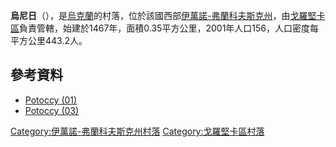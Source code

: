 {{coord|48|48|43|N|25|21|8|E|scale:30000|display=title}}

'''烏尼日'''（{{lang-uk|Уніж}}），是[[烏克蘭|烏克蘭]]的村落，位於該國西部[[伊萬諾-弗蘭科夫斯克州|伊萬諾-弗蘭科夫斯克州]]，由[[戈羅堅卡區|戈羅堅卡區]]負責管轄，始建於1467年，面積0.35平方公里，2001年人口156，人口密度每平方公里443.2人。

==參考資料==
* [https://web.archive.org/web/20160305011816/http://mariusz.eu.pn/genealogia/rody/potoccy01.html#X Potoccy (01)] {{pl}}
* [https://web.archive.org/web/20160305020022/http://mariusz.eu.pn/genealogia/rody/potoccy03.html Potoccy (03)] {{pl}}

{{DEFAULTSORT:Уніж}}
[[Category:伊萬諾-弗蘭科夫斯克州村落|Category:伊萬諾-弗蘭科夫斯克州村落]]
[[Category:戈羅堅卡區村落|Category:戈羅堅卡區村落]]


{{IvanoFrankivsk-geo-stub}}